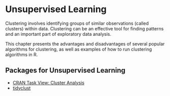 Unsupervised Learning
=====================

Clustering involves identifying groups of similar observations (called
clusters) within data. Clustering can be an effective tool for finding patterns
and an important part of exploratory data analysis.

This chapter presents the advantages and disadvantages of several popular
algorithms for clustering, as well as examples of how to run clustering
algorithms in R.


Packages for Unsupervised Learning
----------------------------------

* [CRAN Task View: Cluster Analysis][cran-cluster]
* [tidyclust][]

[cran-cluster]: https://cran.r-project.org/view=Cluster
[tidyclust]: https://tidyclust.tidymodels.org/


